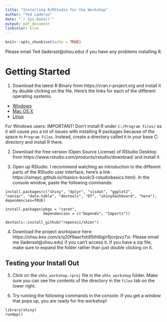 ```yaml
---
title: "Installing R/RStudio For the Workshop"
author: "Ted Laderas"
date: "`r Sys.Date()`"
output: pdf_document
linkcolor: blue
---
```


```r
knitr::opts_chunk$set(echo = TRUE)
```

Please email Ted (laderast@ohsu.edu) if you have any problems installing R.  

# Getting Started

1. Download the latest R Binary from https://cran.r-project.org and install it by double clicking on the file. Here's the links for each of the different operating systems.

- [Windows](https://cran.r-project.org/bin/windows/)
- [Mac OS X](https://cran.r-project.org/bin/macosx/)
- [Linux](https://cran.r-project.org/bin/linux/)

For Windows users: IMPORTANT! Don't install R under `C:/Program Files/` as it will cause you a lot of issues with installing R packages because of the space in `Program Files`. Instead, create a directory called `R` in your base C: directory and install R there.

2. Download the free version (Open Source License) of RStudio Desktop from https://www.rstudio.com/products/rstudio/download/ and install it. 

3. Open up RStudio. I recommend watching an introduction to the different parts of the RStudio user interface, here's a link: https://ismayc.github.io/rbasics-book/3-rstudiobasics.html). In the console window, paste the following commands:

```
install.packages(c("shiny", "dplyr", "visdat", "ggplot2", 
"naniar", "data.table", "devtools", "DT", "shinydashboard", "here"), dependencies=TRUE)

install.packages(pkgs = "caret", 
                 dependencies = c("Depends", "Imports"))

devtools::install_github("ropensci/skimr")
```

4. Download the project workspace here: https://ohsu.box.com/s/q20f9aacfxh85ihi6qjn1ljcnjsvz7xi. Please email me (laderast@ohsu.edu) if you can't access it. If you have a zip file, make sure to expand the folder rather than just double clicking on it. 

## Testing your Install Out

5. Click on the `shhs_workshop.rproj` file in the `shhs_workshop` folder. Make sure you can see the contents of the directory in the `files` tab on the lower right.

6. Try running the following commands in the console. If you get a window that pops up, you are ready for the workshop!

```
library(shiny)
runApp()
```
